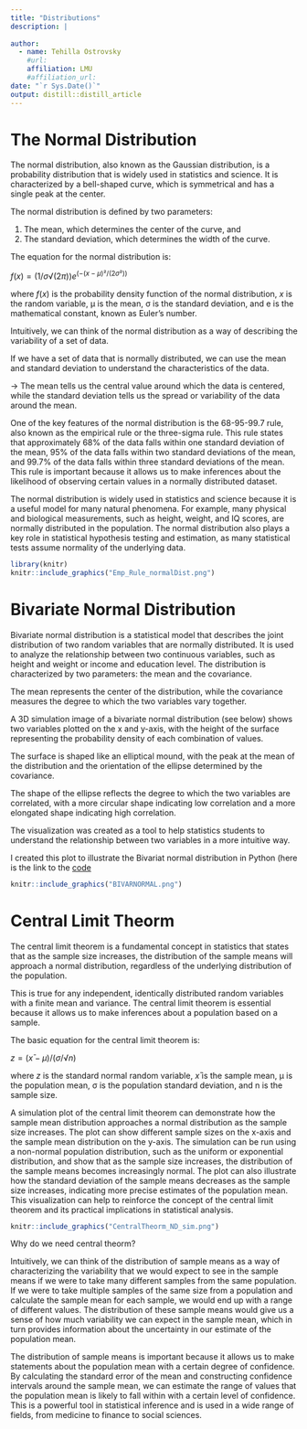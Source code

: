 ```yaml
---
title: "Distributions"
description: |
  
author:
  - name: Tehilla Ostrovsky
    #url: 
    affiliation: LMU
    #affiliation_url: 
date: "`r Sys.Date()`"
output: distill::distill_article
---
```

# The Normal Distribution

The normal distribution, also known as the Gaussian distribution, is a probability distribution that is widely used in statistics and science. It is characterized by a bell-shaped curve, which is symmetrical and has a single peak at the center. 

The normal distribution is defined by two parameters: 

1. The mean, which determines the center of the curve, and 
2. The standard deviation, which determines the width of the curve.

The equation for the normal distribution is:

$f(x) = (1/σ√(2π)) e^{(-(x-μ)²/(2σ²))}$

where $f(x)$ is the probability density function of the normal distribution, $x$ is the random variable, μ is the mean, σ is the standard deviation, and e is the mathematical constant, known as Euler's number.

Intuitively, we can think of the normal distribution as a way of describing the variability of a set of data. 


If we have a set of data that is normally distributed, we can use the mean and standard deviation to understand the characteristics of the data. 

-> The mean tells us the central value around which the data is centered, while the standard deviation tells us the spread or variability of the data around the mean.

One of the key features of the normal distribution is the 68-95-99.7 rule, also known as the empirical rule or the three-sigma rule. This rule states that approximately 68% of the data falls within one standard deviation of the mean, 95% of the data falls within two standard deviations of the mean, and 99.7% of the data falls within three standard deviations of the mean. This rule is important because it allows us to make inferences about the likelihood of observing certain values in a normally distributed dataset.

The normal distribution is widely used in statistics and science because it is a useful model for many natural phenomena. For example, many physical and biological measurements, such as height, weight, and IQ scores, are normally distributed in the population. The normal distribution also plays a key role in statistical hypothesis testing and estimation, as many statistical tests assume normality of the underlying data.


```r
library(knitr)
knitr::include_graphics("Emp_Rule_normalDist.png")
```


# Bivariate Normal Distribution 

Bivariate normal distribution is a statistical model that describes the joint distribution of two random variables that are normally distributed. It is used to analyze the relationship between two continuous variables, such as height and weight or income and education level. The distribution is characterized by two parameters: the mean and the covariance. 


The mean represents the center of the distribution, while the covariance measures the degree to which the two variables vary together.

A 3D simulation image of a bivariate normal distribution (see below) shows two variables plotted on the x and y-axis, with the height of the surface representing the probability density of each combination of values. 


The surface is shaped like an elliptical mound, with the peak at the mean of the distribution and the orientation of the ellipse determined by the covariance. 

The shape of the ellipse reflects the degree to which the two variables are correlated, with a more circular shape indicating low correlation and a more elongated shape indicating high correlation. 


The visualization was created as a tool to help statistics students to understand the relationship between two variables in a more intuitive way.


I created this plot to illustrate the Bivariat normal distribution in Python (here is the link to the [code]( https://colab.research.google.com/drive/1gVUhfoiwFYnisKvdE_HEgiYdiuyPZpcp) 



```r
knitr::include_graphics("BIVARNORMAL.png")
```



# Central Limit Theorm 


The central limit theorem is a fundamental concept in statistics that states that as the sample size increases, the distribution of the sample means will approach a normal distribution, regardless of the underlying distribution of the population. 


This is true for any independent, identically distributed random variables with a finite mean and variance. The central limit theorem is essential because it allows us to make inferences about a population based on a sample.

The basic equation for the central limit theorem is:

$z = (x̄ - μ) / (σ / √n)$

where $z$ is the standard normal random variable, $x̄$ is the sample mean, μ is the population mean, σ is the population standard deviation, and n is the sample size.

A simulation plot of the central limit theorem can demonstrate how the sample mean distribution approaches a normal distribution as the sample size increases. The plot can show different sample sizes on the x-axis and the sample mean distribution on the y-axis. The simulation can be run using a non-normal population distribution, such as the uniform or exponential distribution, and show that as the sample size increases, the distribution of the sample means becomes increasingly normal. The plot can also illustrate how the standard deviation of the sample means decreases as the sample size increases, indicating more precise estimates of the population mean. This visualization can help to reinforce the concept of the central limit theorem and its practical implications in statistical analysis.

```r

knitr::include_graphics("CentralTheorm_ND_sim.png")


```


Why do we need central theorm?

Intuitively, we can think of the distribution of sample means as a way of characterizing the variability that we would expect to see in the sample means if we were to take many different samples from the same population. If we were to take multiple samples of the same size from a population and calculate the sample mean for each sample, we would end up with a range of different values. The distribution of these sample means would give us a sense of how much variability we can expect in the sample mean, which in turn provides information about the uncertainty in our estimate of the population mean.

The distribution of sample means is important because it allows us to make statements about the population mean with a certain degree of confidence. By calculating the standard error of the mean and constructing confidence intervals around the sample mean, we can estimate the range of values that the population mean is likely to fall within with a certain level of confidence. This is a powerful tool in statistical inference and is used in a wide range of fields, from medicine to finance to social sciences.
